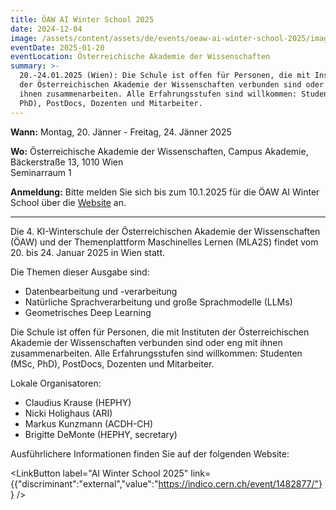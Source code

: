 ```yaml
---
title: ÖAW AI Winter School 2025
date: 2024-12-04
image: /assets/content/assets/de/events/oeaw-ai-winter-school-2025/image.png
eventDate: 2025-01-20
eventLocation: Österreichische Akademie der Wissenschaften
summary: >-
  20.-24.01.2025 (Wien): Die Schule ist offen für Personen, die mit Instituten
  der Österreichischen Akademie der Wissenschaften verbunden sind oder eng mit
  ihnen zusammenarbeiten. Alle Erfahrungsstufen sind willkommen: Studenten (MSc,
  PhD), PostDocs, Dozenten und Mitarbeiter.
---
```

**Wann:** Montag, 20. Jänner - Freitag, 24. Jänner 2025

**Wo:** Österreichische Akademie der Wissenschaften, Campus Akademie, \
Bäckerstraße 13, 1010 Wien\
Seminarraum 1

**Anmeldung:** Bitte melden Sie sich bis zum 10.1.2025 für die ÖAW AI Winter School über die [Website](https://indico.cern.ch/event/1482877/) an.

---

Die 4. KI-Winterschule der Österreichischen Akademie der Wissenschaften (ÖAW) und der Themenplattform Maschinelles Lernen (MLA2S) findet vom 20. bis 24. Januar 2025 in Wien statt.

Die Themen dieser Ausgabe sind:

* Datenbearbeitung und -verarbeitung
* Natürliche Sprachverarbeitung und große Sprachmodelle (LLMs)
* Geometrisches Deep Learning

Die Schule ist offen für Personen, die mit Instituten der Österreichischen Akademie der Wissenschaften verbunden sind oder eng mit ihnen zusammenarbeiten. Alle Erfahrungsstufen sind willkommen: Studenten (MSc, PhD), PostDocs, Dozenten und Mitarbeiter.

Lokale Organisatoren:

* Claudius Krause (HEPHY)
* Nicki Holighaus (ARI)
* Markus Kunzmann (ACDH-CH)
* Brigitte DeMonte (HEPHY, secretary)

Ausführlichere Informationen finden Sie auf der folgenden Website:

<LinkButton label="AI Winter School 2025" link={{"discriminant":"external","value":"https://indico.cern.ch/event/1482877/"}} />
